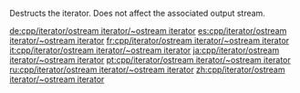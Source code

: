 {{cpp/iterator/ostream_iterator/title|~ostream_iterator}}
{{cpp/iterator/ostream_iterator/navbar}}
{{dcl begin}}
{{dcl | 1=
~ostream_iterator()
}}
{{dcl end}}

Destructs the iterator. Does not affect the associated output stream.

[[de:cpp/iterator/ostream iterator/~ostream iterator]]
[[es:cpp/iterator/ostream iterator/~ostream iterator]]
[[fr:cpp/iterator/ostream iterator/~ostream iterator]]
[[it:cpp/iterator/ostream iterator/~ostream iterator]]
[[ja:cpp/iterator/ostream iterator/~ostream iterator]]
[[pt:cpp/iterator/ostream iterator/~ostream iterator]]
[[ru:cpp/iterator/ostream iterator/~ostream iterator]]
[[zh:cpp/iterator/ostream iterator/~ostream iterator]]